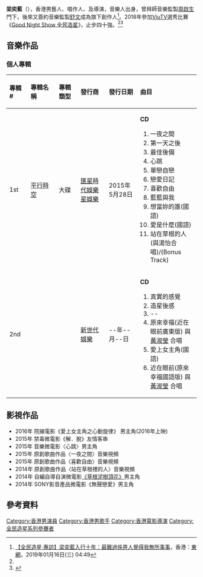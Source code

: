 {{coi|time=2018-11-08T09:23:53+00:00}}
{{expand|time=2014-11-23T05:00:00+00:00}}
{{藝人
| name  = 梁奕藍
| 英文名 = Hayden Leung
| 圖片尺寸 = 230px
| 圖片 =
| 類型 = 男藝人
| 暱稱 = Hayden
| 國籍 = {{HKG}}
| 籍貫 = 中國
| 出生日期 = {{birth date and age|1984|5|4}}
| 出生地點 = {{HKG-1910}}
| 語言 = 廣東話、國語、英語
| 音樂類型 = [[粵語流行音樂|粵語流行音樂]]
| 職業 = [[演員|演員]]、[[歌手|歌手]]、[[作曲人|作曲人]]、[[填詞人|填詞人]]、[[導演|導演]]、[[編劇|編劇]]、[[監製|監製]]
| 出道地點 = {{HKG}}
| 活躍年代 = 2014年至今
| 唱片公司 = [[星娛樂|星娛樂]]（2015－）
| 经纪公司 = [[溱懋娛樂文化集團|溱懋娛樂文化集團]]（2015－）
}}
'''梁奕藍'''（{{bd|1982年|5月4日}}），香港男藝人、唱作人、及導演，音樂人出身，曾拜師音樂監製[[周啟生|周啟生]]門下，後來又簽約音樂監製[[舒文_(音樂人)|舒文]]成為旗下創作人<ref name="#1">[https://www.hk01.com/音樂/241259/全民造星-專訪-梁奕藍入行十年-最難過係畀人覺得我無所事事 【全民造星‧專訪】梁奕藍入行十年：最難過係畀人覺得我無所事事]，香港：[[東網|東網]]，2019年01月16日(三) 04:49</ref>。2018年參加[[ViuTV|ViuTV]]選秀比賽《[[Good_Night_Show_全民造星|Good Night Show 全民造星]]》，止步四十強。<ref name="#1"/><ref>{{Cite news|url=https://hk.ulifestyle.com.hk/topic/detail/205743/%E5%85%A8%E6%B0%91%E9%80%A0%E6%98%9F-30%E5%BC%B7%E5%90%8D%E5%96%AE%E5%87%BA%E7%88%90-%E9%81%B8%E6%89%8B%E6%84%88%E6%88%B0%E6%84%88%E5%8B%87-%E8%A1%A8%E7%8F%BE%E9%A9%9A%E5%96%9C%E7%8D%B2%E8%A7%80%E7%9C%BE%E5%A4%A7%E8%AE%9A%E6%9C%89%E9%80%B2%E6%AD%A5|title=《全民造星》30強名單出爐！選手愈戰愈勇 表現驚喜獲觀眾大讚有進步|author=Cay Cheung|publisher=U港生活|date=2018-08-30|accessdate=2021-09-13|archive-date=2021-09-13|archive-url=https://web.archive.org/web/20210913163810/https://hk.ulifestyle.com.hk/topic/detail/205743/%E5%85%A8%E6%B0%91%E9%80%A0%E6%98%9F-30%E5%BC%B7%E5%90%8D%E5%96%AE%E5%87%BA%E7%88%90-%E9%81%B8%E6%89%8B%E6%84%88%E6%88%B0%E6%84%88%E5%8B%87-%E8%A1%A8%E7%8F%BE%E9%A9%9A%E5%96%9C%E7%8D%B2%E8%A7%80%E7%9C%BE%E5%A4%A7%E8%AE%9A%E6%9C%89%E9%80%B2%E6%AD%A5|dead-url=no}}</ref>

==音樂作品==
===個人專輯===
{| class="wikitable"
!align="left" width="75px"| 專輯 #
!align="left" width="200px"| 專輯名稱
!align="left" width="125px"| 專輯類型
!align="left" width="200px"| 發行商
!align="left" width="150px"| 發行日期
!align="left" width="250px"| 曲目
|-
! 1st
! [[平行時空|平行時空]]
| 大碟
| [[匯星時代娛樂|匯星時代娛樂]]<br>[[星娛樂|星娛樂]]
| 2015年5月28日
| {{HideH|曲目}}
'''CD'''
# 一夜之間
# 第一天之後
# 最佳後備
# 心跳
# 單戀自戀
# 戀愛日記
# 喜歡自由
# 藍藍與我
# 想當妳的誰(國語)
# 愛是什麼(國語)
# 站在草根的人(與湯怡合唱)/(Bonus Track)
{{HideF}}
|-
! 2nd
!
| 
| [[新世代娛樂|新世代娛樂]]
| --年--月--日
| {{HideH|曲目}}
'''CD'''
# 真實的感覺
# 造星後感
# --
# 原來幸福(近在眼前廣東版) 與 [[黃淑瑩|黃淑瑩]] 合唱
# 愛上女主角(國語)
# 近在眼前(原來幸福國語版) 與 [[黃淑瑩|黃淑瑩]] 合唱
{{HideF}}
|}

== 影視作品 ==
* 2016年 院線電影《愛上女主角之心動旋律》 男主角(2016年上映)
* 2015年 禁毒微電影《解．脫》友情客串
* 2015年 音樂微電影〈心跳〉男主角
* 2015年 原創歌曲作品〈一夜之間〉音樂視頻
* 2015年 原創歌曲作品〈喜歡自由〉音樂視頻
* 2014年 原創歌曲作品〈站在草根裡的人〉音樂視頻
* 2014年 自編自導自演微電影[[《草根泥樹頂花》|《草根泥樹頂花》]]男主角
* 2014年 SONY影音產品微電影《無聲戀愛》男主角

== 參考資料 ==
{{reflist}}

[[Category:香港男演員|Category:香港男演員]]
[[Category:香港男歌手|Category:香港男歌手]]
[[Category:香港電影導演|Category:香港電影導演]]
[[Category:全民造星系列參賽者|Category:全民造星系列參賽者]]